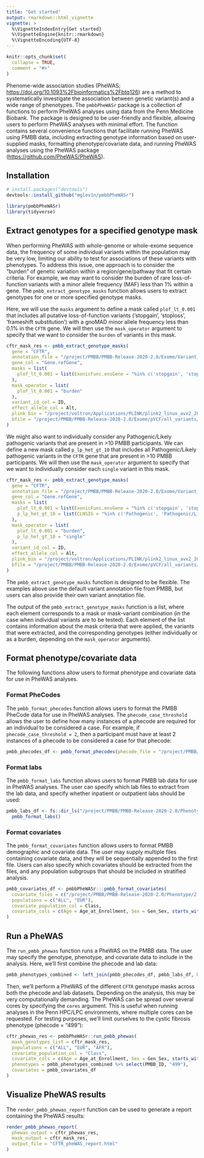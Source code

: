 ```yaml
---
title: "Get started"
output: rmarkdown::html_vignette
vignette: >
  %\VignetteIndexEntry{Get started}
  %\VignetteEngine{knitr::rmarkdown}
  %\VignetteEncoding{UTF-8}
---
```


```r
knitr::opts_chunk$set(
  collapse = TRUE,
  comment = "#>"
)
```

Phenome-wide association studies (PheWAS; [https://doi.org/10.1093%2Fbioinformatics%2Fbtq126](https://doi.org/10.1093%2Fbioinformatics%2Fbtq126)) are a method to systematically investigate the association between genetic variant(s) and a wide range of phenotypes. The `pmbbPheWASr` package is a collection of functions to perform PheWAS analyses using data from the Penn Medicine Biobank. The package is designed to be user-friendly and flexible, allowing users to perform PheWAS analyses with minimal effort. The function contains several convenience functions that facilitate running PheWAS using PMBB data, including extracting genotype information based on user-supplied masks, formatting phenotype/covariate data, and running PheWAS analyses using the PheWAS package ([https://github.com/PheWAS/PheWAS](https://github.com/PheWAS/PheWAS)). 

## Installation

```r
# install.packages("devtools")
devtools::install_github("mglev1n/pmbbPheWASr")
```

```r
library(pmbbPheWASr)
library(tidyverse)
```

## Extract genotypes for a specified genotype mask

When performing PheWAS with whole-genome or whole-exome sequence data, the frequency of some individual variants within the population may be very low, limiting our ability to test for associations of these variants with phenotypes. To address this issue, one approach is to consider the "burden" of genetic variation within a region/gene/pathway that fit certain criteria. For example, we may want to consider the burden of rare loss-of-function variants with a minor allele frequency (MAF) less than 1% within a gene. The `pmbb_extract_genotype_masks` function allows users to extract genotypes for one or more specified genotype masks.

Here, we will use the `masks` argument to define a mask called `plof_lt_0.001` that includes all putative loss-of-function variants ('stopgain', 'stoploss', 'frameshift substitution') with a gnoMAD minor allele frequency less than 0.1% in the `CFTR` gene. We will then use the `mask_operator` argument to specify that we want to consider the `burden` of variants in this mask.

```r
cftr_mask_res <- pmbb_extract_genotype_masks(
  gene = "CFTR",
  annotation_file = "/project/PMBB/PMBB-Release-2020-2.0/Exome/Variant_annotations/PMBB-Release-2020-2.0_genetic_exome_variant-annotation-counts.txt",
  gene_col = "Gene.refGene",
  masks = list(
    plof_lt_0.001 = list(ExonicFunc.ensGene = "%in% c('stopgain', 'stoploss', 'frameshift substitution')", gnomAD_exome_ALL = "< 0.001")
  ),
  mask_operator = list(
    plof_lt_0.001 = "burden"
  ),
  variant_id_col = ID,
  effect_allele_col = Alt,
  plink_bin = "/project/voltron/Applications/PLINK/plink2_linux_avx2_20230607/plink2",
  bfile = "/project/PMBB/PMBB-Release-2020-2.0/Exome/pVCF/all_variants/PMBB-Release-2020-2.0_genetic_exome_GL"
)
```

We might also want to individually consider any Pathogenic/Likely pathogenic variants that are present in >10 PMBB participants. We can define a new mask called `p_lp_het_gt_10` that includes all Pathogenic/Likely pathogenic variants in the `CFTR` gene that are present in >10 PMBB participants. We will then use the `mask_operator` argument to specify that we want to individually consider each `single` variant in this mask.

```r
cftr_mask_res <- pmbb_extract_genotype_masks(
  gene = "CFTR",
  annotation_file = "/project/PMBB/PMBB-Release-2020-2.0/Exome/Variant_annotations/PMBB-Release-2020-2.0_genetic_exome_variant-annotation-counts.txt",
  gene_col = "Gene.refGene",
  masks = list(
    plof_lt_0.001 = list(ExonicFunc.ensGene = "%in% c('stopgain', 'stoploss', 'frameshift substitution')", gnomAD_exome_ALL = "< 0.001"),
    p_lp_het_gt_10 = list(CLNSIG = "%in% c('Pathogenic', 'Pathogenic/Likely_pathogenic')", HET_REF_ALT_CTS = "> 10")
  ),
  mask_operator = list(
    plof_lt_0.001 = "burden",
    p_lp_het_gt_10 = "single"
  ),
  variant_id_col = ID,
  effect_allele_col = Alt,
  plink_bin = "/project/voltron/Applications/PLINK/plink2_linux_avx2_20230607/plink2",
  bfile = "/project/PMBB/PMBB-Release-2020-2.0/Exome/pVCF/all_variants/PMBB-Release-2020-2.0_genetic_exome_GL"
)
```
The `pmbb_extract_genotype_masks` function is designed to be flexible. The examples above use the default variant annotation file from PMBB, but users can also provide their own variant annotation file.

The output of the `pmbb_extract_genotype_masks` function is a list, where each element corresponds to a mask or mask-variant combination (in the case when individual variants are to be tested). Each element of the list contains information about the mask criteria that were applied, the variants that were extracted, and the corresponding genotypes (either individually or as a burden, depending on the `mask_operator` arguments).

## Format phenotype/covariate data

The following functions allow users to format phenotype and covariate data for use in PheWAS analyses.

### Format PheCodes

The `pmbb_format_phecodes` function allows users to format the PMBB PheCode data for use in PheWAS analyses. The `phecode_case_threshold` allows the user to define how many instances of a phecode are required for an individual to be considered a case. For example, if `phecode_case_threshold = 2`, then a participant must have at least 2 instances of a phecode to be considered a case for that phecode:

```r
pmbb_phecodes_df <- pmbb_format_phecodes(phecode_file = "/project/PMBB/PMBB-Release-2020-2.0/Phenotype/2.3/PMBB-Release-2020-2.3_phenotype_PheCode-matrix.txt", phecode_case_threshold = 2)
```

### Format labs

The `pmbb_format_labs` function allows users to format PMBB lab data for use in PheWAS analyses. The user can specify which lab files to extract from the lab data, and specify whether inpatient or outpatient labs should be used:

```r
pmbb_labs_df <- fs::dir_ls("/project/PMBB/PMBB-Release-2020-2.0/Phenotype/2.3/", glob = "*labs*", recurse = TRUE) %>%
  pmbb_format_labs()
```

### Format covariates

The `pmbb_format_covariates` function allows users to format PMBB demographic and covariate data. The user may supply multiple files containing covariate data, and they will be sequentially appended to the first file. Users can also specify which covariates should be extracted from the files, and any population subgroups that should be included in stratified analysis.

```r
pmbb_covariates_df <- pmbbPheWASr:::pmbb_format_covariates(
  covariate_files = c("/project/PMBB/PMBB-Release-2020-2.0/Phenotype/2.3/PMBB-Release-2020-2.3_covariates.txt", "/project/PMBB/PMBB-Release-2020-2.0/Phenotype/2.1/PMBB-Release-2020-2.1_phenotype_covariates.txt"),
  populations = c("ALL", "EUR"),
  covariate_population_col = Class,
  covariate_cols = c(Age = Age_at_Enrollment, Sex = Gen_Sex, starts_with("Genotype_PC"))
)
```

## Run a PheWAS

The `run_pmbb_phewas` function runs a PheWAS on the PMBB data. The user may specify the genotype, phenotype, and covariate data to include in the analysis. Here, we'll first combine the phecode and lab data: 

```r
pmbb_phenotypes_combined <- left_join(pmbb_phecodes_df, pmbb_labs_df, by = "PMBB_ID")
```

Then, we'll perform a PheWAS of the different `CFTR` genotype masks across both the phecode and lab datasets. Depending on the analysis, this may be very computationally demanding. The PheWAS can be spread over several cores by specifying the `cores` argument. This is useful when running analyses in the Penn HPC/LPC environments, where multiple cores can be requested. For testing purposes, we'll limit ourselves to the cystic fibrosis phenotype (phecode = "499"):

```r
cftr_phewas_res <- pmbbPheWASr::run_pmbb_phewas(
  mask_genotypes_list = cftr_mask_res,
  populations = c("ALL", "EUR", "AFR"),
  covariate_population_col = "Class",
  covariate_cols = c(Age = Age_at_Enrollment, Sex = Gen_Sex, starts_with("Genotype_PC")),
  phenotypes = pmbb_phenotypes_combined %>% select(PMBB_ID, "499"),
  covariates = pmbb_covariates_df
)
```

## Visualize PheWAS results

The `render_pmbb_phewas_report` function can be used to generate a report containing the PheWAS results:

```r
render_pmbb_phewas_report(
  phewas_output = cftr_phewas_res,
  mask_output = cftr_mask_res,
  output_file = "CFTR_pheWAS_report.html"
)
```
